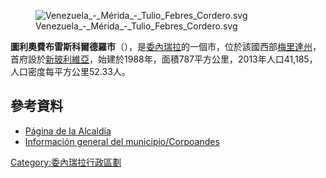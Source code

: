 [[Image:Venezuela_-_Mérida_-_Tulio_Febres_Cordero.svg|right]]

'''圖利奧費布雷斯科爾德羅市'''（{{lang-es|Municipio Tulio Febres-Cordero}}），是[[委內瑞拉|委內瑞拉]]的一個市，位於該國西部[[梅里達州|梅里達州]]，首府設於[[新玻利維亞|新玻利維亞]]，始建於1988年，面積787平方公里，2013年人口41,185，人口密度每平方公里52.33人。

==參考資料==
* [http://tuliofebres-merida.gov.ve/portal-alcaldias/ Página de la Alcaldía]{{Wayback|url=http://tuliofebres-merida.gov.ve/portal-alcaldias/ |date=20081015214913 }}
* [https://web.archive.org/web/20131012090300/http://www.corpoandes.gov.ve/corpoandes/perfiles/merida/tulio_febres_cordero/ Información general del municipio/Corpoandes]

{{Venezuela-geo-stub}}
[[Category:委內瑞拉行政區劃|Category:委內瑞拉行政區劃]]